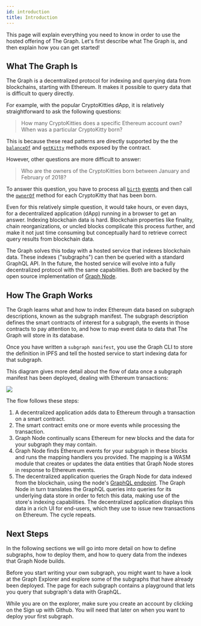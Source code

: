 ```yaml
---
id: introduction
title: Introduction
---
```


This page will explain everything you need to know in order to use the hosted offering of The Graph. Let's first describe what The Graph is, and then explain how you can get started!

## What The Graph Is

The Graph is a decentralized protocol for indexing and querying data from blockchains, starting with Ethereum. It makes it possible to query data that is difficult to query directly.

For example, with the popular CryptoKitties dApp, it is relatively straightforward to ask the following questions:

> How many CryptoKitties does a specific Ethereum account own? When was a particular CryptoKitty born?

This is because these read patterns are directly supported by the the [`balanceOf`](https://github.com/dapperlabs/cryptokitties-bounty/blob/master/contracts/KittyOwnership.sol#L64) and [`getKitty`](https://github.com/dapperlabs/cryptokitties-bounty/blob/master/contracts/KittyCore.sol#L91) methods exposed by the contract.

However, other questions are more difficult to answer:

> Who are the owners of the CryptoKitties born between January and February of 2018?

To answer this question, you have to process all [`birth`](https://github.com/dapperlabs/cryptokitties-bounty/blob/master/contracts/KittyBase.sol#L15) [events](https://github.com/dapperlabs/cryptokitties-bounty/blob/master/contracts/KittyBase.sol#L15) and then call the [`ownerOf`](https://github.com/dapperlabs/cryptokitties-bounty/blob/master/contracts/KittyOwnership.sol#L144) method for each CryptoKitty that has been born.

Even for this relatively simple question, it would take hours, or even days, for a decentralized application (dApp) running in a browser to get an answer. Indexing blockchain data is hard. Blockchain properties like finality, chain reorganizations, or uncled blocks complicate this process further, and make it not just time consuming but conceptually hard to retrieve correct query results from blockchain data.

The Graph solves this today with a hosted service that indexes blockchain data. These indexes ("subgraphs") can then be queried with a standard GraphQL API. In the future, the hosted service will evolve into a fully decentralized protocol with the same capabilities. Both are backed by the open source implementation of [Graph Node](https://github.com/graphprotocol/graph-node).

## How The Graph Works

The Graph learns what and how to index Ethereum data based on subgraph descriptions, known as the subgraph manifest. The subgraph description defines the smart contracts of interest for a subgraph, the events in those contracts to pay attention to, and how to map event data to data that The Graph will store in its database.

Once you have written a `subgraph manifest`, you use the Graph CLI to store the definition in IPFS and tell the hosted service to start indexing data for that subgraph.

This diagram gives more detail about the flow of data once a subgraph manifest has been deployed, dealing with Ethereum transactions:

![](/img/graph-dataflow.png)

The flow follows these steps:

1. A decentralized application adds data to Ethereum through a transaction on a smart contract.
2. The smart contract emits one or more events while processing the transaction.
3. Graph Node continually scans Ethereum for new blocks and the data for your subgraph they may contain.
4. Graph Node finds Ethereum events for your subgraph in these blocks and runs the mapping handlers you provided. The mapping is a WASM module that creates or updates the data entities that Graph Node stores in response to Ethereum events.
5. The decentralized application queries the Graph Node for data indexed from the blockchain, using the node's [GraphQL endpoint](https://graphql.org/learn/). The Graph Node in turn translates the GraphQL queries into queries for its underlying data store in order to fetch this data, making use of the store's indexing capabilities.
The decentralized application displays this data in a rich UI for end-users, which they use to issue new transactions on Ethereum.
The cycle repeats.

## Next Steps

In the following sections we will go into more detail on how to define subgraphs, how to deploy them, and how to query data from the indexes that Graph Node builds.

Before you start writing your own subgraph, you might want to have a look at the Graph Explorer and explore some of the subgraphs that have already been deployed. The page for each subgraph contains a playground that lets you query that subgraph's data with GraphQL.

While you are on the explorer, make sure you create an account by clicking on the Sign up with Github. You will need that later on when you want to deploy your first subgraph.
